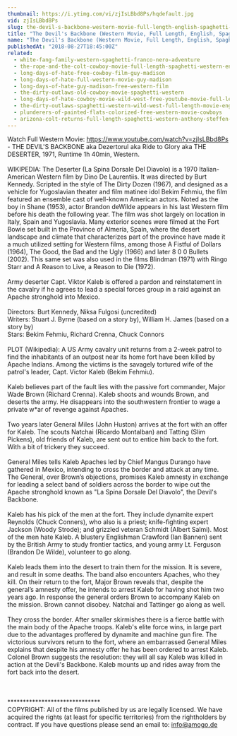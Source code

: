 ```yaml
---
thumbnail: https://i.ytimg.com/vi/zjIsLBbd8Ps/hqdefault.jpg
vid: zjIsLBbd8Ps
slug: the-devil-s-backbone-western-movie-full-length-english-spaghetti-western-cowboyfilm-watchfree
title: "The Devil's Backbone (Western Movie, Full Length, English, Spaghetti Western) cowboyfilm, watchfree"
name: "The Devil's Backbone (Western Movie, Full Length, English, Spaghetti Western) cowboyfilm, watchfree"
publishedAt: "2018-08-27T18:45:00Z"
related:
  - white-fang-family-western-spaghetti-franco-nero-adventure
  - the-rope-and-the-colt-cowboy-movie-full-length-spaghetti-western-english-free-full-westerns
  - long-days-of-hate-free-cowboy-film-guy-madison
  - long-days-of-hate-full-western-movie-guy-madison
  - long-days-of-hate-guy-madison-free-western-film
  - the-dirty-outlaws-old-cowboy-movie-spaghetti-western
  - long-days-of-hate-cowboy-movie-wild-west-free-youtube-movie-full-length-english
  - the-dirty-outlaws-spaghetti-western-wild-west-full-length-movie-english
  - plunderers-of-painted-flats-colorized-free-western-movie-cowboys
  - arizona-colt-returns-full-length-spaghetti-western-anthony-steffen-cowboy-film-1970
---
```


Watch Full Western Movie: https://www.youtube.com/watch?v=zjIsLBbd8Ps - THE DEVIL'S BACKBONE aka Dezertorul aka Ride to Glory aka THE DESERTER, 1971, Runtime 1h 40min, Western.<br />
<br />
WIKIPEDIA: The Deserter (La Spina Dorsale Del Diavolo) is a 1970 Italian-American Western film by Dino De Laurentiis. It was directed by Burt Kennedy. Scripted in the style of The Dirty Dozen (1967), and designed as a vehicle for Yugoslavian theater and film matinee idol Bekim Fehmiu, the film featured an ensemble cast of well-known American actors. Noted as the boy in Shane (1953), actor Brandon deWilde appears in his last Western film before his death the following year. The film was shot largely on location in Italy, Spain and Yugoslavia. Many exterior scenes were filmed at the Fort Bowie set built in the Province of Almería, Spain, where the desert landscape and climate that characterizes part of the province have made it a much utilized setting for Western films, among those A Fistful of Dollars (1964), The Good, the Bad and the Ugly (1966) and later 8 0 0 Bullets (2002). This same set was also used in the films Blindman (1971) with Ringo Starr and A Reason to Live, a Reason to Die (1972).<br />
<br />
Army deserter Capt. Viktor Kaleb is offered a pardon and reinstatement in the cavalry if he agrees to lead a special forces group in a raid against an Apache stronghold into Mexico.<br />
<br />
Directors: Burt Kennedy, Niksa Fulgosi (uncredited)<br />
Writers: Stuart J. Byrne (based on a story by), William H. James (based on a story by)<br />
Stars: Bekim Fehmiu, Richard Crenna, Chuck Connors<br />
<br />
PLOT (Wikipedia): A US Army cavalry unit returns from a 2-week patrol to find the inhabitants of an outpost near its home fort have been killed by Apache Indians. Among the victims is the savagely tortured wife of the patrol's leader, Capt. Victor Kaleb (Bekim Fehmiu).<br />
<br />
Kaleb believes part of the fault lies with the passive fort commander, Major Wade Brown (Richard Crenna). Kaleb shoots and wounds Brown, and deserts the army. He disappears into the southwestern frontier to wage a private w*ar of revenge against Apaches.<br />
<br />
Two years later General Miles (John Huston) arrives at the fort with an offer for Kaleb. The scouts Natchai (Ricardo Montalban) and Tatting (Slim Pickens), old friends of Kaleb, are sent out to entice him back to the fort. With a bit of trickery they succeed.<br />
<br />
General Miles tells Kaleb Apaches led by Chief Mangus Durango have gathered in Mexico, intending to cross the border and attack at any time. The General, over Brown’s objections, promises Kaleb amnesty in exchange for leading a select band of soldiers across the border to wipe out the Apache stronghold known as "La Spina Dorsale Del Diavolo", the Devil's Backbone.<br />
<br />
Kaleb has his pick of the men at the fort. They include dynamite expert Reynolds (Chuck Conners), who also is a priest; knife-fighting expert Jackson (Woody Strode); and grizzled veteran Schmidt (Albert Salmi). Most of the men hate Kaleb. A blustery Englishman Crawford (Ian Bannen) sent by the British Army to study frontier tactics, and young army Lt. Ferguson (Brandon De Wilde), volunteer to go along.<br />
<br />
Kaleb leads them into the desert to train them for the mission. It is severe, and result in some deaths. The band also encounters Apaches, who they kill. On their return to the fort, Major Brown reveals that, despite the general’s amnesty offer, he intends to arrest Kaleb for having shot him two years ago. In response the general orders Brown to accompany Kaleb on the mission. Brown cannot disobey. Natchai and Tattinger go along as well.<br />
<br />
They cross the border. After smaller skirmishes there is a fierce battle with the main body of the Apache troops. Kaleb's elite force wins, in large part due to the advantages proffered by dynamite and machine gun fire. The victorious survivors return to the fort, where an embarrassed General Miles explains that despite his amnesty offer he has been ordered to arrest Kaleb. Colonel Brown suggests the resolution: they will all say Kaleb was killed in action at the Devil's Backbone. Kaleb mounts up and rides away from the fort back into the desert.<br />
<br />
<br />
<br />
******************************<br />
COPYRIGHT: All of the films published by us are legally licensed. We have acquired the rights (at least for specific territories) from the rightholders by contract. If you have questions please send an email to: info@amogo.de